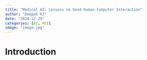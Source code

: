 ```yaml
---
title: "Medical AI: Lessons on Good Human-Computer Interaction"
author: "Deepak RJ"
date: "2024-12-29"
categories: [AI, HCI]
image: "image.jpg"
---
```


# Introduction {#sec-introduction}